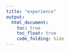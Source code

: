 ```yaml
---
title: "experience"
output: 
  html_document:
    toc: true
    toc_float: true
    code_folding: hide
---
```

